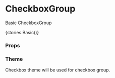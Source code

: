 
<Meta title="Core" component={CheckboxGroup} />

# CheckboxGroup

Basic CheckboxGroup

<Preview withToolbar>
    <Story name="CheckboxGroup">{stories.Basic()}</Story>
</Preview>

### Props

<Props of={CheckboxGroup} />

### Theme

Checkbox theme will be used for checkbox group.
